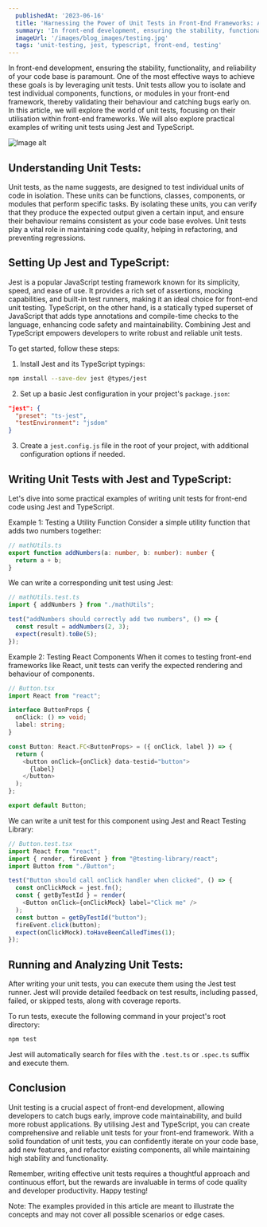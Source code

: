```yaml
---
  publishedAt: '2023-06-16'
  title: 'Harnessing the Power of Unit Tests in Front-End Frameworks: A Comprehensive Guide'
  summary: 'In front-end development, ensuring the stability, functionality, and reliability of your code base is paramount.'
  imageUrl: '/images/blog_images/testing.jpg'
  tags: 'unit-testing, jest, typescript, front-end, testing'
---
```


In front-end development, ensuring the stability, functionality, and reliability of your code base is paramount. One of the most effective ways to achieve these goals is by leveraging unit tests. Unit tests allow you to isolate and test individual components, functions, or modules in your front-end framework, thereby validating their behaviour and catching bugs early on. In this article, we will explore the world of unit tests, focusing on their utilisation within front-end frameworks. We will also explore practical examples of writing unit tests using Jest and TypeScript.

<img src="/images/blog_images/testing.jpg" alt="Image alt" />

## Understanding Unit Tests:

Unit tests, as the name suggests, are designed to test individual units of code in isolation. These units can be functions, classes, components, or modules that perform specific tasks. By isolating these units, you can verify that they produce the expected output given a certain input, and ensure their behaviour remains consistent as your code base evolves. Unit tests play a vital role in maintaining code quality, helping in refactoring, and preventing regressions.

## Setting Up Jest and TypeScript:

Jest is a popular JavaScript testing framework known for its simplicity, speed, and ease of use. It provides a rich set of assertions, mocking capabilities, and built-in test runners, making it an ideal choice for front-end unit testing. TypeScript, on the other hand, is a statically typed superset of JavaScript that adds type annotations and compile-time checks to the language, enhancing code safety and maintainability. Combining Jest and TypeScript empowers developers to write robust and reliable unit tests.

To get started, follow these steps:

1. Install Jest and its TypeScript typings:

```bash
npm install --save-dev jest @types/jest
```

2. Set up a basic Jest configuration in your project's `package.json`:

```json
"jest": {
  "preset": "ts-jest",
  "testEnvironment": "jsdom"
}
```

3. Create a `jest.config.js` file in the root of your project, with additional configuration options if needed.

## Writing Unit Tests with Jest and TypeScript:

Let's dive into some practical examples of writing unit tests for front-end code using Jest and TypeScript.

Example 1: Testing a Utility Function
Consider a simple utility function that adds two numbers together:

```typescript
// mathUtils.ts
export function addNumbers(a: number, b: number): number {
  return a + b;
}
```

We can write a corresponding unit test using Jest:

```typescript
// mathUtils.test.ts
import { addNumbers } from "./mathUtils";

test("addNumbers should correctly add two numbers", () => {
  const result = addNumbers(2, 3);
  expect(result).toBe(5);
});
```

Example 2: Testing React Components
When it comes to testing front-end frameworks like React, unit tests can verify the expected rendering and behaviour of components.

```typescript
// Button.tsx
import React from "react";

interface ButtonProps {
  onClick: () => void;
  label: string;
}

const Button: React.FC<ButtonProps> = ({ onClick, label }) => {
  return (
    <button onClick={onClick} data-testid="button">
      {label}
    </button>
  );
};

export default Button;
```

We can write a unit test for this component using Jest and React Testing Library:

```typescript
// Button.test.tsx
import React from "react";
import { render, fireEvent } from "@testing-library/react";
import Button from "./Button";

test("Button should call onClick handler when clicked", () => {
  const onClickMock = jest.fn();
  const { getByTestId } = render(
    <Button onClick={onClickMock} label="Click me" />
  );
  const button = getByTestId("button");
  fireEvent.click(button);
  expect(onClickMock).toHaveBeenCalledTimes(1);
});
```

## Running and Analyzing Unit Tests:

After writing your unit tests, you can execute them using the Jest test runner. Jest will provide detailed feedback on test results, including passed, failed, or skipped tests, along with coverage reports.

To run tests, execute the following command in your project's root directory:

```bash
npm test
```

Jest will automatically search for files with the `.test.ts` or `.spec.ts` suffix and execute them.

## Conclusion

Unit testing is a crucial aspect of front-end development, allowing developers to catch bugs early, improve code maintainability, and build more robust applications. By utilising Jest and TypeScript, you can create comprehensive and reliable unit tests for your front-end framework. With a solid foundation of unit tests, you can confidently iterate on your code base, add new features, and refactor existing components, all while maintaining high stability and functionality.

Remember, writing effective unit tests requires a thoughtful approach and continuous effort, but the rewards are invaluable in terms of code quality and developer productivity. Happy testing!

Note: The examples provided in this article are meant to illustrate the concepts and may not cover all possible scenarios or edge cases.
